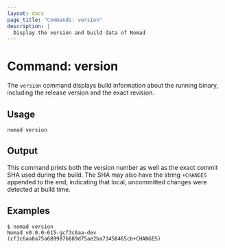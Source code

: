 ```yaml
---
layout: docs
page_title: "Commands: version"
description: |
  Display the version and build data of Nomad
---
```


# Command: version

The `version` command displays build information about the running binary,
including the release version and the exact revision.

## Usage

```plaintext
nomad version
```

## Output

This command prints both the version number as well as the exact commit SHA used
during the build. The SHA may also have the string `+CHANGES` appended to the
end, indicating that local, uncommitted changes were detected at build time.

## Examples

```shell-session
$ nomad version
Nomad v0.0.0-615-gcf3c6aa-dev (cf3c6aa8a75a689987b689d75ae2ba73458465cb+CHANGES)
```
